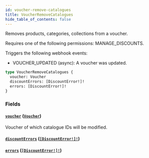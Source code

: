 ```yaml
---
id: voucher-remove-catalogues
title: VoucherRemoveCatalogues
hide_table_of_contents: false
---
```


Removes products, categories, collections from a voucher.

Requires one of the following permissions: MANAGE_DISCOUNTS.

Triggers the following webhook events:

- VOUCHER_UPDATED (async): A voucher was updated.

```graphql
type VoucherRemoveCatalogues {
  voucher: Voucher
  discountErrors: [DiscountError!]!
  errors: [DiscountError!]!
}
```

### Fields

#### [`voucher`](#) ([`Voucher`](../../../developer/api-reference/objects/voucher))

Voucher of which catalogue IDs will be modified.

#### [`discountErrors`](#) ([`[DiscountError!]!`](../../../developer/api-reference/objects/discount-error))

#### [`errors`](#) ([`[DiscountError!]!`](../../../developer/api-reference/objects/discount-error))
